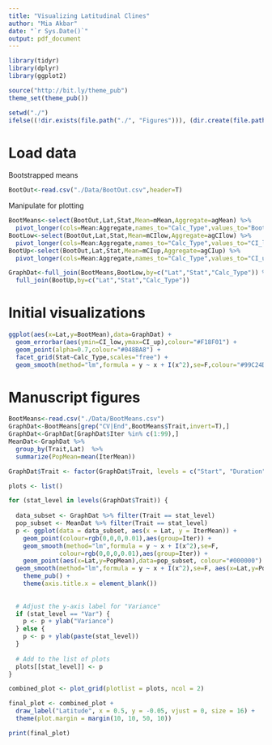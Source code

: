 ```yaml
---
title: "Visualizing Latitudinal Clines"
author: "Mia Akbar"
date: "`r Sys.Date()`"
output: pdf_document
---
```



```r
library(tidyr)
library(dplyr)
library(ggplot2)

source("http://bit.ly/theme_pub")
theme_set(theme_pub()) 

setwd("./")
ifelse((!dir.exists(file.path("./", "Figures"))), (dir.create(file.path("./", "Figures"))), FALSE)
```

# Load data

Bootstrapped means

```r
BootOut<-read.csv("./Data/BootOut.csv",header=T)
```

Manipulate for plotting

```r
BootMeans<-select(BootOut,Lat,Stat,Mean=mMean,Aggregate=agMean) %>%
  pivot_longer(cols=Mean:Aggregate,names_to="Calc_Type",values_to="BootMean")
BootLow<-select(BootOut,Lat,Stat,Mean=mCIlow,Aggregate=agCIlow) %>%
  pivot_longer(cols=Mean:Aggregate,names_to="Calc_Type",values_to="CI_low")
BootUp<-select(BootOut,Lat,Stat,Mean=mCIup,Aggregate=agCIup) %>%
  pivot_longer(cols=Mean:Aggregate,names_to="Calc_Type",values_to="CI_up")

GraphDat<-full_join(BootMeans,BootLow,by=c("Lat","Stat","Calc_Type")) %>%
  full_join(BootUp,by=c("Lat","Stat","Calc_Type"))
```


# Initial visualizations

```r
ggplot(aes(x=Lat,y=BootMean),data=GraphDat) +
  geom_errorbar(aes(ymin=CI_low,ymax=CI_up),colour="#F18F01") + 
  geom_point(alpha=0.7,colour="#048BA8") + 
  facet_grid(Stat~Calc_Type,scales="free") + 
  geom_smooth(method="lm",formula = y ~ x + I(x^2),se=F,colour="#99C24D") 
```

# Manuscript figures


```r
BootMeans<-read.csv("./Data/BootMeans.csv")
GraphDat<-BootMeans[grep("CV|End",BootMeans$Trait,invert=T),]
GraphDat<-GraphDat[GraphDat$Iter %in% c(1:99),]
MeanDat<-GraphDat %>%
  group_by(Trait,Lat)  %>%
  summarize(PopMean=mean(IterMean))

GraphDat$Trait <- factor(GraphDat$Trait, levels = c("Start", "Duration", "Mean", "Var", "Skew","Kurtosis"))

plots <- list()

for (stat_level in levels(GraphDat$Trait)) {
  
  data_subset <- GraphDat %>% filter(Trait == stat_level)
  pop_subset <- MeanDat %>% filter(Trait == stat_level)
  p <- ggplot(data = data_subset, aes(x = Lat, y = IterMean)) +
    geom_point(colour=rgb(0,0,0,0.01),aes(group=Iter)) +
    geom_smooth(method="lm",formula = y ~ x + I(x^2),se=F,
              colour=rgb(0,0,0,0.01),aes(group=Iter)) +
    geom_point(aes(x=Lat,y=PopMean),data=pop_subset, colour="#000000") +
  geom_smooth(method="lm",formula = y ~ x + I(x^2),se=F, aes(x=Lat,y=PopMean),data=pop_subset, colour="#FF0000") +
    theme_pub() +
    theme(axis.title.x = element_blank())  
  
  
  # Adjust the y-axis label for "Variance"
  if (stat_level == "Var") {
    p <- p + ylab("Variance")
  } else {
    p <- p + ylab(paste(stat_level))
  }
  
  # Add to the list of plots
  plots[[stat_level]] <- p
}

combined_plot <- plot_grid(plotlist = plots, ncol = 2)  

final_plot <- combined_plot +
  draw_label("Latitude", x = 0.5, y = -0.05, vjust = 0, size = 16) +
  theme(plot.margin = margin(10, 10, 50, 10))  

print(final_plot)
```

